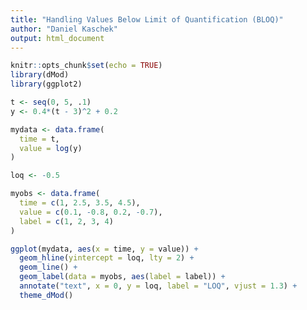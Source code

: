 ```yaml
---
title: "Handling Values Below Limit of Quantification (BLOQ)"
author: "Daniel Kaschek"
output: html_document
---
```


```r
knitr::opts_chunk$set(echo = TRUE)
library(dMod)
library(ggplot2)
```

```r
t <- seq(0, 5, .1)
y <- 0.4*(t - 3)^2 + 0.2

mydata <- data.frame(
  time = t,
  value = log(y)
)

loq <- -0.5

myobs <- data.frame(
  time = c(1, 2.5, 3.5, 4.5),
  value = c(0.1, -0.8, 0.2, -0.7),
  label = c(1, 2, 3, 4)
)

ggplot(mydata, aes(x = time, y = value)) +
  geom_hline(yintercept = loq, lty = 2) +
  geom_line() +
  geom_label(data = myobs, aes(label = label)) +
  annotate("text", x = 0, y = loq, label = "LOQ", vjust = 1.3) +
  theme_dMod()

```

